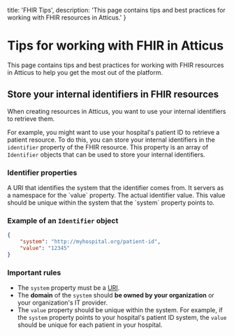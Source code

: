   title: 'FHIR Tips',
  description: 'This page contains tips and best practices for working with FHIR resources in Atticus.'
}

# Tips for working with FHIR in Atticus

This page contains tips and best practices for working with FHIR resources in Atticus to help you get the most out of the platform.

## Store your internal identifiers in FHIR resources

When creating resources in Atticus, you want to use your internal identifiers to retrieve them.

For example, you might want to use your hospital's patient ID to retrieve a patient resource. To do this, you can store your internal identifiers in the `identifier` property of the FHIR resource. This property is an array of `Identifier` objects that can be used to store your internal identifiers.

### Identifier properties
<Properties>
  <Property name="system" type="uri" required>
    A URI that identifies the system that the identifier comes from. It servers as a namespace for the `value` property.
  </Property>
  <Property name="value" type="string" required>
    The actual identifier value. This value should be unique within the system that the `system` property points to.
  </Property>
</Properties>

### Example of an `Identifier` object
```json
{
    "system": "http://myhospital.org/patient-id",
    "value": "12345"
}
```

### Important rules

- The `system` property must be a [URI](https://en.wikipedia.org/wiki/Uniform_Resource_Identifier#syntax).
- The **domain** of the `system` should **be owned by your organization** or your organization's IT provider.
- The `value` property should be unique within the system. For example, if the `system` property points to your hospital's patient ID system, the `value` should be unique for each patient in your hospital.
